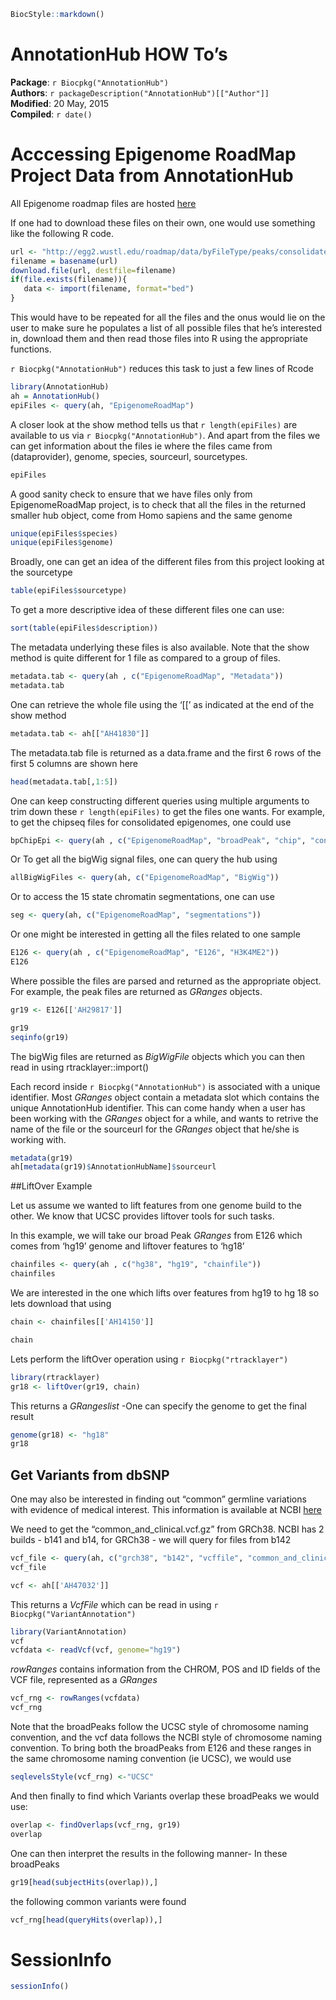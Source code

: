 <!--
% \VignetteIndexEntry{AnnotationHub: AnnotationHub HOW TO's}
% \VignetteDepends{AnnotationHub}
% \VignetteEngine{knitr::knitr}
-->

```{r style, echo = FALSE, results = 'asis'}
BiocStyle::markdown()
```

# AnnotationHub HOW To's

**Package**: `r Biocpkg("AnnotationHub")`<br />
**Authors**: `r packageDescription("AnnotationHub")[["Author"]] `<br />
**Modified**: 20 May, 2015<br />
**Compiled**: `r date()`


# Acccessing Epigenome RoadMap Project Data from AnnotationHub


All Epigenome roadmap files are hosted [here](http://egg2.wustl.edu/roadmap/data/byFileType/)

If one had to download these files on their own, one would use something like
the following R code.

```{r, eval=FALSE}
url <- "http://egg2.wustl.edu/roadmap/data/byFileType/peaks/consolidated/broadPeak/E001-H3K4me1.broadPeak.gz"
filename = basename(url)
download.file(url, destfile=filename)
if(file.exists(filename)){
   data <- import(filename, format="bed")
}
```
This would have to be repeated for all the files and the onus would lie on the
user to make sure he populates a list of all possible files that he's 
interested in, download them and then read those files into R using the
appropriate functions.

`r Biocpkg("AnnotationHub")` reduces this task to just a few lines of Rcode 
```{r results='hide'}
library(AnnotationHub)
ah = AnnotationHub()
epiFiles <- query(ah, "EpigenomeRoadMap")
```
A closer look at the show method tells us that `r length(epiFiles)` are 
available to us via `r Biocpkg("AnnotationHub")`. And apart from the files we can get 
information about the files ie where the files came from (dataprovider),
genome, species, sourceurl, sourcetypes. 
```{r}
epiFiles
```

A good sanity check to ensure that we have files only from EpigenomeRoadMap
project, is to check that all the files in the returned smaller hub object, 
come from Homo sapiens and the same genome 
```{r}
unique(epiFiles$species)
unique(epiFiles$genome)
```
Broadly, one can get an idea of the different files from this project 
looking at the sourcetype
```{r}
table(epiFiles$sourcetype)
```

To get a more descriptive idea of these different files one can use:
```{r}
sort(table(epiFiles$description))
```

The metadata underlying these files is also available. Note that the show 
method is quite different for 1 file as compared to a group of files. 
```{r}
metadata.tab <- query(ah , c("EpigenomeRoadMap", "Metadata"))
metadata.tab
```

One can retrieve the whole file using the '[[' as indicated at
the end of the show method

```{r results='hide'}
metadata.tab <- ah[["AH41830"]]
```

The metadata.tab file is returned as a data.frame and the first 6 rows of the 
first 5 columns are shown here

```{r}
head(metadata.tab[,1:5])
```

One can keep constructing different queries using multiple arguments to 
trim down these `r length(epiFiles)` to get the files one wants. 
For example, to get the chipseq files for consolidated epigenomes, 
one could use
```{r}
bpChipEpi <- query(ah , c("EpigenomeRoadMap", "broadPeak", "chip", "consolidated"))
```

Or To get all the bigWig signal files, one can query the hub using 
```{r}
allBigWigFiles <- query(ah, c("EpigenomeRoadMap", "BigWig"))
```

Or to access the 15 state chromatin segmentations, one can use
```{r}
seg <- query(ah, c("EpigenomeRoadMap", "segmentations"))
```

Or one might be interested in getting all the files related to one sample
```{r}
E126 <- query(ah , c("EpigenomeRoadMap", "E126", "H3K4ME2"))
E126
```

Where possible the files are parsed and returned as the appropriate object. 
For example, the peak files are returned as _GRanges_ objects.

```{r results='hide'}
gr19 <- E126[['AH29817']]
```
```{r}
gr19
seqinfo(gr19)
```
The bigWig files are returned as _BigWigFile_ objects which you can then read
in using rtracklayer::import()

Each record inside `r Biocpkg("AnnotationHub")` is associated with a unique 
identifier. Most _GRanges_ object contain a metadata slot which contains the unique 
AnnotationHub identifier. This can come handy when a user has been working with
the _GRanges_ object for a while, and wants to retrive the name of the file
or the sourceurl for the _GRanges_ object that he/she is working with.

```{r}
metadata(gr19)
ah[metadata(gr19)$AnnotationHubName]$sourceurl
```

##LiftOver Example

Let us assume we wanted to lift features from one genome build to the other.
We know that UCSC provides liftover tools for such tasks. 

In this example, we will take our broad Peak _GRanges_ from E126 which comes
from 'hg19' genome and liftover features to 'hg18'

```{r}
chainfiles <- query(ah , c("hg38", "hg19", "chainfile"))
chainfiles
```

We are interested in the one which lifts over features from hg19 to hg 18
so lets download that using 

```{r results='hide'}
chain <- chainfiles[['AH14150']]
```
```{r}
chain
```
Lets perform the liftOver operation using `r Biocpkg("rtracklayer")` 

```{r}
library(rtracklayer)
gr18 <- liftOver(gr19, chain)
```
This returns a _GRangeslist_ -One can specify the genome to get the final result 

```{r}
genome(gr18) <- "hg18"
gr18
``` 

## Get Variants from dbSNP 

One may also be interested in finding out "common" germline variations with 
evidence of medical interest. This information is available at NCBI 
[here](http://www.ncbi.nlm.nih.gov/variation/docs/human_variation_vcf/)

We need to get the "common_and_clinical.vcf.gz" from GRCh38. NCBI has 2 builds
- b141 and b14, for GRCh38 - we will query for files from b142

```{r}
vcf_file <- query(ah, c("grch38", "b142", "vcffile", "common_and_clinical"))
vcf_file
```
```{r results='hide', message=FALSE}
vcf <- ah[['AH47032']]
```
This returns a _VcfFile_ which can be read in using `r Biocpkg("VariantAnnotation")`

```{r message=FALSE}
library(VariantAnnotation)
vcf
vcfdata <- readVcf(vcf, genome="hg19")
```

_rowRanges_ contains information from the CHROM, POS and ID fields of the VCF 
file, represented as a _GRanges_

```{r}
vcf_rng <- rowRanges(vcfdata)
vcf_rng
```

Note that the broadPeaks follow the UCSC style of chromosome naming convention,
and the vcf data follows the NCBI style of chromosome naming convention. 
To bring both the broadPeaks from E126 and these ranges in the same chromosome
naming convention (ie UCSC), we would use

```{r}
seqlevelsStyle(vcf_rng) <-"UCSC"
```

And then finally to find which Variants overlap these broadPeaks we would use:

```{r}
overlap <- findOverlaps(vcf_rng, gr19)
overlap
```

One can then interpret the results in the following manner- In these broadPeaks

```{r}
gr19[head(subjectHits(overlap)),]
```
the following common variants were found 
```{r}
vcf_rng[head(queryHits(overlap)),]
```



# SessionInfo

```{r}
sessionInfo()
```

